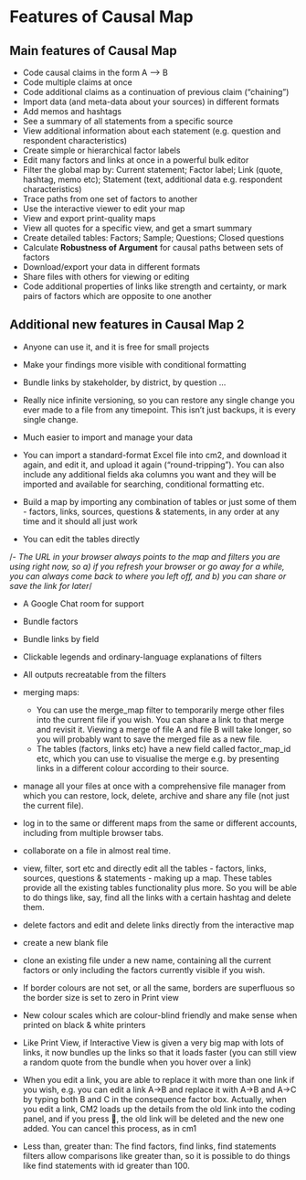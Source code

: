 # Features of Causal Map

## Main features of Causal Map

- Code causal claims in the form A –> B
- Code multiple claims at once
- Code additional claims as a continuation of previous claim (“chaining”)
- Import data (and meta-data about your sources) in different formats
- Add memos and hashtags
- See a summary of all statements from a specific source
- View additional information about each statement (e.g. question and respondent characteristics)
- Create simple or hierarchical factor labels
- Edit many factors and links at once in a powerful bulk editor
- Filter the global map by: Current statement; Factor label; Link (quote, hashtag, memo etc); Statement (text, additional data e.g. respondent characteristics)
- Trace paths from one set of factors to another
- Use the interactive viewer to edit your map
- View and export print-quality maps
- View all quotes for a specific view, and get a smart summary
- Create detailed tables: Factors; Sample; Questions; Closed questions
- Calculate **Robustness of Argument** for causal paths between sets of factors
- Download/export your data in different formats
- Share files with others for viewing or editing
- Code additional properties of links like strength and certainty, or mark pairs of factors which are opposite to one another

## Additional new features in Causal Map 2

- Anyone can use it, and it is free for small projects

- Make your findings more visible with conditional formatting

- Bundle links by stakeholder, by district, by question ...

- Really nice infinite versioning, so you can restore any single change you ever made to a file from any timepoint. This isn't just backups, it is every single change.

- Much easier to import and manage your data

- You can import a standard-format Excel file into cm2, and download it again, and edit it, and upload it again ("round-tripping"). You can also include any additional fields aka columns you want and they will be imported and available for searching, conditional formatting etc. 

- Build a map by importing any combination of tables or just some of them - factors, links, sources, questions & statements, in any order at any time and it should all just work

- You can edit the tables directly

/*- The URL in your browser always points to the map and filters you are using right now, so a) if you refresh your browser or go away for a while, you can always come back to where you left off, and b) you can share or save the link for later*/

- A Google Chat room for support

- Bundle factors

- Bundle links by field

- Clickable legends and ordinary-language explanations of filters

- All outputs recreatable from the filters

- merging maps:

  - You can use the merge_map filter to temporarily merge other files into the current file if you wish. You can share a link to that merge and revisit it.  Viewing a merge of file A and file B will take longer, so you will probably want to save the merged file as a new file.
  - The tables (factors, links etc) have a new field called factor_map_id etc, which you can use to visualise the merge e.g. by presenting links in a different colour according to their source.

- manage all your files at once with a comprehensive file manager from which you can restore, lock, delete, archive and share any file (not just the current file).

- log in to the same or different maps from the same or different accounts, including from multiple browser tabs.

- collaborate on a file in almost real time.

- view, filter, sort etc and directly edit all the tables - factors, links, sources, questions & statements - making up a map. These tables provide all the existing tables functionality plus more. So you will be able to do things like, say, find all the links with a certain hashtag and delete them.

- delete factors and edit and delete links directly from the interactive map

- create a new blank file

- clone an existing file under a new name, containing all the current factors or only including the factors currently visible if you wish.

- If border colours are not set, or all the same, borders are superfluous so the border size is set to zero in Print view

- New colour scales which are colour-blind friendly and make sense when printed on black & white printers

- Like Print View, if Interactive View is given a very big map with lots of links, it now bundles up the links so that it loads faster (you can still view a random quote from the bundle when you hover over a link)
- When you edit a link, you are able to replace it with more than one link if you wish, e.g. you can edit a link A→B and replace it with A→B and A→C by typing both B and C in the consequence factor box. Actually, when you edit a link, CM2 loads up the details from the old link into the coding panel, and if you press 💾, the old link will be deleted and the new one added. You can cancel this process, as in cm1
- Less than, greater than: The find factors, find links, find statements filters allow comparisons like greater than, so it is possible to do things like find statements with id greater than 100.
